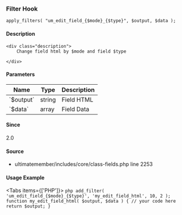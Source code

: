 
### Filter Hook    
    
```
apply_filters( "um_edit_field_{$mode}_{$type}", $output, $data );
```

#### Description
    <div class="description">
        Change field html by $mode and field $type
 
    </div>

#### Parameters
            
<table className="table-auto mt-2 border dark:border-gray-500 p-5 text-sm text-left">
<thead>
<tr>
<th  className="px-3">Name</th>
<th  className="px-3">Type</th>
<th  className="px-3">Description</th>
</tr>
</thead>
<tbody>
               <tr >
               <td className="px-3 py-2">`$output`</td>
               <td className="px-3 py-2">string</td>
               <td className="px-3 py-2 text-sm">Field HTML</td>
               </tr>
               <tr >
               <td className="px-3 py-2">`$data`</td>
               <td className="px-3 py-2">array</td>
               <td className="px-3 py-2 text-sm">Field Data</td>
               </tr>
</tbody>
</table>

#### Since
<div class="description">
2.0
</div>

#### Source
  - <Link href="/developer/files/includes-core-class-fields#source-view.2253">ultimatemember/includes/core/class-fields.php</Link> <Link href="/developer/files/includes-core-class-fields#source-view.2253">line 2253</Link>



#### Usage Example

<Tabs items={['PHP']}>
    <Tab>
    ```php
    add_filter( 'um_edit_field_{$mode}_{$type}', 'my_edit_field_html', 10, 2 );
 function my_edit_field_html( $output, $data ) {
     // your code here
     return $output;
 }
    ```
    </Tab>
</Tabs>